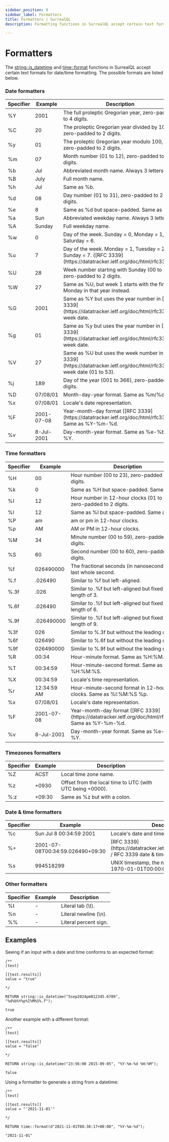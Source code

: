 ```yaml
---
sidebar_position: 9
sidebar_label: Formatters
title: Formatters | SurrealQL
description: Formatting functions in SurrealQL accept certain text formats for date/time formatting.

---
```


# Formatters

The [string::is_datetime](/docs/surrealql/functions/database/string#stringisdatetime) and [time::format](/docs/surrealql/functions/database/time#timeformat) functions in SurrealQL accept certain text formats for date/time formatting. The possible formats are listed below.

### Date formatters

<table>
<thead>
  <tr>
    <th scope="col">Specifier</th>
    <th scope="col">Example</th>
    <th scope="col">Description</th>
  </tr>
</thead>
<tbody>
  <tr>
    <td scope="row" data-label="Specifier">%Y</td>
    <td scope="row" data-label="Example">2001</td>
    <td scope="row" data-label="Description">The full proleptic Gregorian year, zero-padded to 4 digits.</td>
  </tr>
  <tr>
    <td scope="row" data-label="Specifier">%C</td>
    <td scope="row" data-label="Example">20</td>
    <td scope="row" data-label="Description">The proleptic Gregorian year divided by 100, zero-padded to 2 digits.</td>
  </tr>
  <tr>
    <td scope="row" data-label="Specifier">%y</td>
    <td scope="row" data-label="Example">01</td>
    <td scope="row" data-label="Description">The proleptic Gregorian year modulo 100, zero-padded to 2 digits.</td>
  </tr>
  <tr>
    <td scope="row" data-label="Specifier">%m</td>
    <td scope="row" data-label="Example">07</td>
    <td scope="row" data-label="Description">Month number (01 to 12), zero-padded to 2 digits.</td>
  </tr>
  <tr>
    <td scope="row" data-label="Specifier">%b</td>
    <td scope="row" data-label="Example">Jul</td>
    <td scope="row" data-label="Description">Abbreviated month name. Always 3 letters.</td>
  </tr>
  <tr>
    <td scope="row" data-label="Specifier">%B</td>
    <td scope="row" data-label="Example">July</td>
    <td scope="row" data-label="Description">Full month name.</td>
  </tr>
  <tr>
    <td scope="row" data-label="Specifier">%h</td>
    <td scope="row" data-label="Example">Jul</td>
    <td scope="row" data-label="Description">Same as %b.</td>
  </tr>
  <tr>
    <td scope="row" data-label="Specifier">%d</td>
    <td scope="row" data-label="Example">08</td>
    <td scope="row" data-label="Description">Day number (01 to 31), zero-padded to 2 digits.</td>
  </tr>
  <tr>
    <td scope="row" data-label="Specifier">%e</td>
    <td scope="row" data-label="Example">8</td>
    <td scope="row" data-label="Description">Same as %d but space-padded. Same as %_d.</td>
  </tr>
  <tr>
    <td scope="row" data-label="Specifier">%a</td>
    <td scope="row" data-label="Example">Sun</td>
    <td scope="row" data-label="Description">Abbreviated weekday name. Always 3 letters.</td>
  </tr>
  <tr>
    <td scope="row" data-label="Specifier">%A</td>
    <td scope="row" data-label="Example">Sunday</td>
    <td scope="row" data-label="Description">Full weekday name.</td>
  </tr>
  <tr>
    <td scope="row" data-label="Specifier">%w</td>
    <td scope="row" data-label="Example">0</td>
    <td scope="row" data-label="Description">Day of the week. Sunday = 0, Monday = 1, ..., Saturday = 6.</td>
  </tr>
  <tr>
    <td scope="row" data-label="Specifier">%u</td>
    <td scope="row" data-label="Example">7</td>
    <td scope="row" data-label="Description">Day of the week. Monday = 1, Tuesday = 2, ..., Sunday = 7. ([RFC 3339](https://datatracker.ietf.org/doc/html/rfc3339))</td>
  </tr>
  <tr>
    <td scope="row" data-label="Specifier">%U</td>
    <td scope="row" data-label="Example">28</td>
    <td scope="row" data-label="Description">Week number starting with Sunday (00 to 53), zero-padded to 2 digits.</td>
  </tr>
  <tr>
    <td scope="row" data-label="Specifier">%W</td>
    <td scope="row" data-label="Example">27</td>
    <td scope="row" data-label="Description">Same as %U, but week 1 starts with the first Monday in that year instead.</td>
  </tr>
  <tr>
    <td scope="row" data-label="Specifier">%G</td>
    <td scope="row" data-label="Example">2001</td>
    <td scope="row" data-label="Description">Same as %Y but uses the year number in [RFC 3339](https://datatracker.ietf.org/doc/html/rfc3339) week date.</td>
  </tr>
  <tr>
    <td scope="row" data-label="Specifier">%g</td>
    <td scope="row" data-label="Example">01</td>
    <td scope="row" data-label="Description">Same as %y but uses the year number in [RFC 3339](https://datatracker.ietf.org/doc/html/rfc3339) week date.</td>
  </tr>
  <tr>
    <td scope="row" data-label="Specifier">%V</td>
    <td scope="row" data-label="Example">27</td>
    <td scope="row" data-label="Description">Same as %U but uses the week number in [RFC 3339](https://datatracker.ietf.org/doc/html/rfc3339) week date (01 to 53).</td>
  </tr>
  <tr>
    <td scope="row" data-label="Specifier">%j</td>
    <td scope="row" data-label="Example">189</td>
    <td scope="row" data-label="Description">Day of the year (001 to 366), zero-padded to 3 digits.</td>
  </tr>
  <tr>
    <td scope="row" data-label="Specifier">%D</td>
    <td scope="row" data-label="Example">07/08/01</td>
    <td scope="row" data-label="Description">Month-day-year format. Same as %m/%d/%y.</td>
  </tr>
  <tr>
    <td scope="row" data-label="Specifier">%x</td>
    <td scope="row" data-label="Example">07/08/01</td>
    <td scope="row" data-label="Description">Locale's date representation.</td>
  </tr>
  <tr>
    <td scope="row" data-label="Specifier">%F</td>
    <td scope="row" data-label="Example">2001-07-08</td>
    <td scope="row" data-label="Description">Year-month-day format ([RFC 3339](https://datatracker.ietf.org/doc/html/rfc3339)). Same as %Y-%m-%d.</td>
  </tr>
  <tr>
    <td scope="row" data-label="Specifier">%v</td>
    <td scope="row" data-label="Example">8-Jul-2001</td>
    <td scope="row" data-label="Description">Day-month-year format. Same as %e-%b-%Y.</td>
  </tr>
</tbody>
</table>

### Time formatters

<table>
<thead>
  <tr>
    <th scope="col">Specifier</th>
    <th scope="col">Example</th>
    <th scope="col">Description</th>
  </tr>
</thead>
<tbody>
  <tr>
    <td scope="row" data-label="Specifier">%H</td>
    <td scope="row" data-label="Example">00</td>
    <td scope="row" data-label="Description">Hour number (00 to 23), zero-padded to 2 digits.</td>
  </tr>
  <tr>
    <td scope="row" data-label="Specifier">%k</td>
    <td scope="row" data-label="Example">0</td>
    <td scope="row" data-label="Description">Same as %H but space-padded. Same as %_H.</td>
  </tr>
  <tr>
    <td scope="row" data-label="Specifier">%I</td>
    <td scope="row" data-label="Example">12</td>
    <td scope="row" data-label="Description">Hour number in 12-hour clocks (01 to 12), zero-padded to 2 digits.</td>
  </tr>
  <tr>
    <td scope="row" data-label="Specifier">%l</td>
    <td scope="row" data-label="Example">12</td>
    <td scope="row" data-label="Description">Same as %I but space-padded. Same as %_I.</td>
  </tr>
  <tr>
    <td scope="row" data-label="Specifier">%P</td>
    <td scope="row" data-label="Example">am</td>
    <td scope="row" data-label="Description">am or pm in 12-hour clocks.</td>
  </tr>
  <tr>
    <td scope="row" data-label="Specifier">%p</td>
    <td scope="row" data-label="Example">AM</td>
    <td scope="row" data-label="Description">AM or PM in 12-hour clocks.</td>
  </tr>
  <tr>
    <td scope="row" data-label="Specifier">%M</td>
    <td scope="row" data-label="Example">34</td>
    <td scope="row" data-label="Description">Minute number (00 to 59), zero-padded to 2 digits.</td>
  </tr>
  <tr>
    <td scope="row" data-label="Specifier">%S</td>
    <td scope="row" data-label="Example">60</td>
    <td scope="row" data-label="Description">Second number (00 to 60), zero-padded to 2 digits.</td>
  </tr>
  <tr>
    <td scope="row" data-label="Specifier">%f</td>
    <td scope="row" data-label="Example">026490000</td>
    <td scope="row" data-label="Description">The fractional seconds (in nanoseconds) since last whole second.</td>
  </tr>
  <tr>
    <td scope="row" data-label="Specifier">%.f</td>
    <td scope="row" data-label="Example">.026490</td>
    <td scope="row" data-label="Description">Similar to %f but left-aligned.</td>
  </tr>
  <tr>
    <td scope="row" data-label="Specifier">%.3f</td>
    <td scope="row" data-label="Example">.026</td>
    <td scope="row" data-label="Description">Similar to .%f but left-aligned but fixed to a length of 3.</td>
  </tr>
  <tr>
    <td scope="row" data-label="Specifier">%.6f</td>
    <td scope="row" data-label="Example">.026490</td>
    <td scope="row" data-label="Description">Similar to .%f but left-aligned but fixed to a length of 6.</td>
  </tr>
  <tr>
    <td scope="row" data-label="Specifier">%.9f</td>
    <td scope="row" data-label="Example">.026490000</td>
    <td scope="row" data-label="Description">Similar to .%f but left-aligned but fixed to a length of 9.</td>
  </tr>
  <tr>
    <td scope="row" data-label="Specifier">%3f</td>
    <td scope="row" data-label="Example">026</td>
    <td scope="row" data-label="Description">Similar to %.3f but without the leading dot.</td>
  </tr>
  <tr>
    <td scope="row" data-label="Specifier">%6f</td>
    <td scope="row" data-label="Example">026490</td>
    <td scope="row" data-label="Description">Similar to %.6f but without the leading dot.</td>
  </tr>
  <tr>
    <td scope="row" data-label="Specifier">%9f</td>
    <td scope="row" data-label="Example">026490000</td>
    <td scope="row" data-label="Description">Similar to %.9f but without the leading dot.</td>
  </tr>
  <tr>
    <td scope="row" data-label="Specifier">%R</td>
    <td scope="row" data-label="Example">00:34</td>
    <td scope="row" data-label="Description">Hour-minute format. Same as %H:%M.</td>
  </tr>
  <tr>
    <td scope="row" data-label="Specifier">%T</td>
    <td scope="row" data-label="Example">00:34:59</td>
    <td scope="row" data-label="Description">Hour-minute-second format. Same as %H:%M:%S.</td>
  </tr>
  <tr>
    <td scope="row" data-label="Specifier">%X</td>
    <td scope="row" data-label="Example">00:34:59</td>
    <td scope="row" data-label="Description">Locale's time representation.</td>
  </tr>
  <tr>
    <td scope="row" data-label="Specifier">%r</td>
    <td scope="row" data-label="Example">12:34:59 AM</td>
    <td scope="row" data-label="Description">Hour-minute-second format in 12-hour clocks. Same as %I:%M:%S %p.</td>
  </tr>
  <tr>
    <td scope="row" data-label="Specifier">%x</td>
    <td scope="row" data-label="Example">07/08/01</td>
    <td scope="row" data-label="Description">Locale's date representation.</td>
  </tr>
  <tr>
    <td scope="row" data-label="Specifier">%F</td>
    <td scope="row" data-label="Example">2001-07-08</td>
    <td scope="row" data-label="Description">Year-month-day format ([RFC 3339](https://datatracker.ietf.org/doc/html/rfc3339)). Same as %Y-%m-%d.</td>
  </tr>
  <tr>
    <td scope="row" data-label="Specifier">%v</td>
    <td scope="row" data-label="Example">8-Jul-2001</td>
    <td scope="row" data-label="Description">Day-month-year format. Same as %e-%b-%Y.</td>
  </tr>
</tbody>
</table>

### Timezones formatters

<table>
  <thead>
    <tr>
      <th scope="col">Specifier</th>
      <th scope="col">Example</th>
      <th scope="col">Description</th>
    </tr>
  </thead>
  <tbody>
    <tr>
      <td scope="row" data-label="Specifier">%Z</td>
      <td scope="row" data-label="Example">ACST</td>
      <td scope="row" data-label="Description">Local time zone name.</td>
    </tr>
    <tr>
      <td scope="row" data-label="Specifier">%z</td>
      <td scope="row" data-label="Example">+0930</td>
      <td scope="row" data-label="Description">Offset from the local time to UTC (with UTC being +0000).</td>
    </tr>
    <tr>
      <td scope="row" data-label="Specifier">%:z</td>
      <td scope="row" data-label="Example">+09:30</td>
      <td scope="row" data-label="Description">Same as %z but with a colon.</td>
    </tr>
  </tbody>
</table>

### Date & time formatters

<table>
<thead>
  <tr>
    <th scope="col">Specifier</th>
    <th scope="col">Example</th>
    <th scope="col">Description</th>
  </tr>
</thead>
<tbody>
  <tr>
    <td scope="row" data-label="Specifier">%c</td>
    <td scope="row" data-label="Example">Sun Jul 8 00:34:59 2001</td>
    <td scope="row" data-label="Description">Locale's date and time.</td>
  </tr>
  <tr>
    <td scope="row" data-label="Specifier">%+</td>
    <td scope="row" data-label="Example">2001-07-08T00:34:59.026490+09:30</td>
    <td scope="row" data-label="Description">[RFC 3339](https://datatracker.ietf.org/doc/html/rfc3339) / RFC 3339 date &amp; time format.</td>
  </tr>
  <tr>
    <td scope="row" data-label="Specifier">%s</td>
    <td scope="row" data-label="Example">994518299</td>
    <td scope="row" data-label="Description">UNIX timestamp, the number of seconds since 1970-01-01T00:00:00.</td>
  </tr>
</tbody>
</table>

### Other formatters

<table>
<thead>
  <tr>
    <th scope="col">Specifier</th>
    <th scope="col">Example</th>
    <th scope="col">Description</th>
  </tr>
</thead>
<tbody>
  <tr>
    <td scope="row" data-label="Specifier">%t</td>
    <td scope="row" data-label="Example">-</td>
    <td scope="row" data-label="Description">Literal tab (\t).</td>
  </tr>
  <tr>
    <td scope="row" data-label="Specifier">%n</td>
    <td scope="row" data-label="Example">-</td>
    <td scope="row" data-label="Description">Literal newline (\n).</td>
  </tr>
  <tr>
    <td scope="row" data-label="Specifier">%%</td>
    <td scope="row" data-label="Example">-</td>
    <td scope="row" data-label="Description">Literal percent sign.</td>
  </tr>
</tbody>
</table>

## Examples

Seeing if an input with a date and time conforms to an expected format:

```surql
/**
[test]

[[test.results]]
value = "true"

*/

RETURN string::is_datetime("5sep2024pm012345.6789", "%d%b%Y%p%I%M%S%.f");
```

```surql title="Response"
true
```

Another example with a different format:

```surql
/**
[test]

[[test.results]]
value = "false"

*/

RETURN string::is_datetime("23:56:00 2015-09-05", "%Y-%m-%d %H:%M");
```

```surql title="Response"
false
```

Using a formatter to generate a string from a datetime:

```surql
/**
[test]

[[test.results]]
value = "'2021-11-01'"

*/

RETURN time::format(d"2021-11-01T08:30:17+00:00", "%Y-%m-%d");
```

```surql title="Response"
"2021-11-01"
```